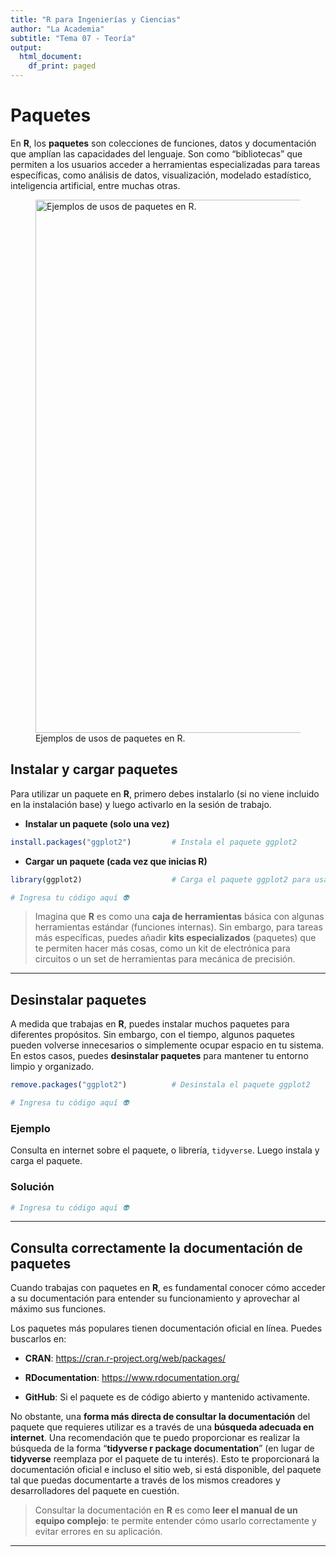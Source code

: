 ```yaml
---
title: "R para Ingenierías y Ciencias"
author: "La Academia"
subtitle: "Tema 07 - Teoría"
output:
  html_document:
    df_print: paged
---
```


# Paquetes

En **R**, los **paquetes** son colecciones de funciones, datos y documentación que amplían las capacidades del lenguaje. Son como "bibliotecas" que permiten a los usuarios acceder a herramientas especializadas para tareas específicas, como análisis de datos, visualización, modelado estadístico, inteligencia artificial, entre muchas otras.

![Ejemplos de usos de paquetes en R.](https://github.com/aisacc/Programacion-R/blob/main/_Im%C3%A1genes/Tema%2007%20-%20Paquetes/1.png?raw=true){width="853"}

## Instalar y cargar paquetes

Para utilizar un paquete en **R**, primero debes instalarlo (si no viene incluido en la instalación base) y luego activarlo en la sesión de trabajo.

-   **Instalar un paquete (solo una vez)**

``` r
install.packages("ggplot2")         # Instala el paquete ggplot2
```

-   **Cargar un paquete (cada vez que inicias R)**

``` r
library(ggplot2)                    # Carga el paquete ggplot2 para usar sus funciones
```

```r
# Ingresa tu código aquí 👽
```

> Imagina que **R** es como una **caja de herramientas** básica con algunas herramientas estándar (funciones internas). Sin embargo, para tareas más específicas, puedes añadir **kits especializados** (paquetes) que te permiten hacer más cosas, como un kit de electrónica para circuitos o un set de herramientas para mecánica de precisión.

------------------------------------------------------------------------

## Desinstalar paquetes

A medida que trabajas en **R**, puedes instalar muchos paquetes para diferentes propósitos. Sin embargo, con el tiempo, algunos paquetes pueden volverse innecesarios o simplemente ocupar espacio en tu sistema. En estos casos, puedes **desinstalar paquetes** para mantener tu entorno limpio y organizado.

``` r
remove.packages("ggplot2")          # Desinstala el paquete ggplot2
```

```r
# Ingresa tu código aquí 👽
```

### Ejemplo

Consulta en internet sobre el paquete, o librería, `tidyverse`. Luego instala y carga el paquete.

### Solución

```r
# Ingresa tu código aquí 👽
```

------------------------------------------------------------------------

## Consulta correctamente la documentación de paquetes

Cuando trabajas con paquetes en **R**, es fundamental conocer cómo acceder a su documentación para entender su funcionamiento y aprovechar al máximo sus funciones.

Los paquetes más populares tienen documentación oficial en línea. Puedes buscarlos en:

-   **CRAN**: <https://cran.r-project.org/web/packages/>

-   **RDocumentation**: <https://www.rdocumentation.org/>

-   **GitHub**: Si el paquete es de código abierto y mantenido activamente.

No obstante, una **forma más directa de consultar la documentación** del paquete que requieres utilizar es a través de una **búsqueda adecuada en internet**. Una recomendación que te puedo proporcionar es realizar la búsqueda de la forma "**tidyverse r package documentation**" (en lugar de **tidyverse** reemplaza por el paquete de tu interés). Esto te proporcionará la documentación oficial e incluso el sitio web, si está disponible, del paquete tal que puedas documentarte a través de los mismos creadores y desarrolladores del paquete en cuestión.

> Consultar la documentación en **R** es como **leer el manual de un equipo complejo**: te permite entender cómo usarlo correctamente y evitar errores en su aplicación.

------------------------------------------------------------------------
